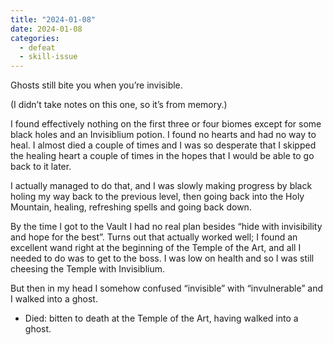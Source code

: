 ```yaml
---
title: "2024-01-08"
date: 2024-01-08
categories:
  - defeat
  - skill-issue
---
```


Ghosts still bite you when you're invisible.

(I didn't take notes on this one, so it's from memory.)

I found effectively nothing on the first three or four biomes except for some black holes and an Invisiblium potion.
I found no hearts and had no way to heal. I almost died a couple of times and I was so desperate that I skipped
the healing heart a couple of times in the hopes that I would be able to go back to it later.

I actually managed to do that, and I was slowly making progress by black holing my way
back to the previous level, then going back into the Holy Mountain, healing, refreshing spells and going back down.

By the time I got to the Vault I had no real plan besides "hide with invisibility and hope for the best".
Turns out that actually worked well; I found an excellent wand right at the beginning of the Temple of the Art,
and all I needed to do was to get to the boss. I was low on health and so I was still cheesing the Temple
with Invisiblium.

But then in my head I somehow confused "invisible" with "invulnerable" and I walked into a ghost.

- Died: bitten to death at the Temple of the Art, having walked into a ghost.
